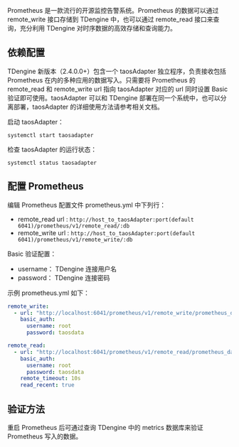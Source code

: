 
Prometheus 是一款流行的开源监控告警系统。Prometheus 的数据可以通过 remote_write 接口存储到 TDengine 中，也可以通过 remote_read 接口来查询，充分利用 TDengine 对时序数据的高效存储和查询能力。

## 依赖配置

TDengine 新版本（2.4.0.0+）包含一个 taosAdapter 独立程序，负责接收包括 Prometheus 在内的多种应用的数据写入。只需要将 Prometheus 的 remote_read 和 remote_write url 指向 taosAdapter 对应的 url 同时设置 Basic 验证即可使用。taosAdapter 可以和 TDengine 部署在同一个系统中，也可以分离部署，taosAdapter 的详细使用方法请参考相关文档。

启动 taosAdapter：

```
systemctl start taosadapter
```

检查 taosAdapter 的运行状态：

```
systemctl status taosadapter
```

## 配置 Prometheus

编辑 Prometheus 配置文件 prometheus.yml 中下列行：

- remote_read url : `http://host_to_taosAdapter:port(default 6041)/prometheus/v1/remote_read/:db`
- remote_write url : `http://host_to_taosAdapter:port(default 6041)/prometheus/v1/remote_write/:db`

Basic 验证配置：

- username： TDengine 连接用户名
- password： TDengine 连接密码

示例 prometheus.yml 如下：

```yaml
remote_write:
  - url: "http://localhost:6041/prometheus/v1/remote_write/prometheus_data"
    basic_auth:
      username: root
      password: taosdata

remote_read:
  - url: "http://localhost:6041/prometheus/v1/remote_read/prometheus_data"
    basic_auth:
      username: root
      password: taosdata
    remote_timeout: 10s
    read_recent: true
```

## 验证方法

重启 Prometheus 后可通过查询 TDengine 中的 metrics 数据库来验证 Prometheus 写入的数据。

